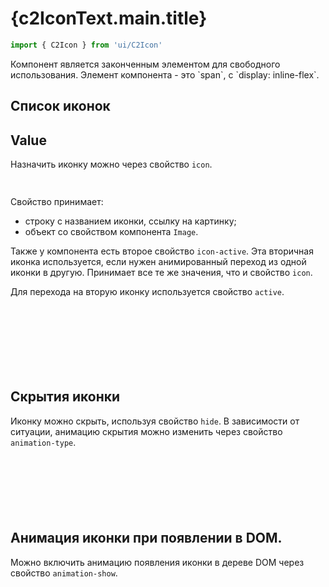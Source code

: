 


<Meta of={Icon}/>

# {c2IconText.main.title}

<Subtitle children={c2IconText.main.description.main}/>

```js
import { C2Icon } from 'ui/C2Icon'
```

<Canvas of={Icon.Icon}/>
<Controls of={Icon.Icon}/>
Компонент является законченным элементом для свободного использования. Элемент компонента - это `span`, с `display: inline-flex`.

## Список иконок
<Canvas of={Icon.IconList}/>

## Value
Назначить иконку можно через свойство `icon`.


```html
<c2-icon :icon="[string | ImageProps]" />
```

Свойство принимает:
* строку с названием иконки, ссылку на картинку;
* объект со свойством компонента `Image`.

Также у компонента есть второе свойство `icon-active`.
Эта вторичная иконка используется, если нужен анимированный переход из одной иконки в другую.
Принимает все те же значения, что и свойство `icon`.

Для перехода на вторую иконку используется свойство `active`.

```html
<c2-icon
  ...
  :active="[boolean]"
  :icon="[string | ImageProps]"
  :icon-active="[string | ImageProps]"
  ...
/>
```

<Canvas of={Icon.IconActive}/>

## Скрытия иконки
Иконку можно скрыть, используя свойство `hide`. В зависимости от ситуации, анимацию скрытия можно изменить через свойство `animation-type`.

```html
<c2-icon
  ...
  :hide="[boolean]"
  :animation-type="['type1' | 'type2']"
  ...
/>
```

<Canvas of={Icon.IconAnimationType}/>

## Анимация иконки при появлении в DOM.
Можно включить анимацию появления иконки в дереве DOM через свойство `animation-show`.

```html
<c2-icon
  ...
  :animation-show="[boolean]"
  ...
/>
```

<Canvas of={Icon.IconAnimationShow}/>
